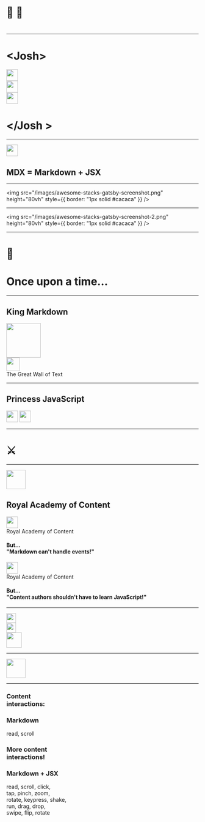 

<Head>
  <title>MDX: content for kings and princesses</title>
  <meta name='twitter:card' content='summary_large_image' />
  <meta name='twitter:site' content='@dzello' />
  <meta name='twitter:title' content='MDX: content for kings and princesses' />
  <meta property="twitter:description" content="A talk given at JAMstack Conf London about King Markdown, Princess JavaScript and the future of the content kingdom." />
  <meta name='twitter:image' content='https://res.cloudinary.com/dzello/image/upload/q_auto/v1563663228/blog/josh-dzielak-jamstack-conf-london.png' />
  <meta property="og:title" content='MDX: content for kings and princesses' />
  <meta property="og:type" content="website" />
  <meta property="og:url" content='https://mdx-fairy-tale.developermode.com/' />
  <meta property="og:image" content='https://res.cloudinary.com/dzello/image/upload/q_auto/v1563663228/blog/josh-dzielak-jamstack-conf-london.png' />
  <meta property="og:description" content="A talk given at JAMstack Conf London about King Markdown, Princess JavaScript and the future of the content kingdom." />
  <link rel='shortcut icon' type='image/png' href='/images/favicon.ico'/>
</Head>

# 👑 👸

# <Metadata field="title" />

---

<Horizontal>
  <div>
    <h1>&lt;Josh&gt;</h1>
  </div>
  <Appear>
    <img src="/images/josh-dzielak-crown.png" width='30vw'
         style={{ borderRadius: '250px' }} />
    <div>
      <a href="https://algolia.com/"><img src="/images/algolia-logo.png" width="30vw" /></a>
    </div>
    <div>
      <a href="https://developermode.com/"><img src="/images/developermode-logo.png" width='30vw' /></a>
    </div>
  </Appear>
  <div>
    <h1>&lt;/Josh &gt;</h1>
  </div>
</Horizontal>

---

<img src="/images/mdx-logo.svg" width="30vw" />

## MDX = Markdown + JSX

---

<img src="/images/awesome-stacks-gatsby-screenshot.png" height="80vh"
     style={{ border: "1px solid #cacaca" }} />

---

<img src="/images/awesome-stacks-gatsby-screenshot-2.png" height="80vh"
     style={{ border: "1px solid #cacaca" }} />

---

# 📜

# Once upon a time...

---

<Appear>
  <div>
    <KingMarkdown />
    <h2>King Markdown</h2>
  </div>
  <Horizontal>
    <KingMarkdown image="king-markdown-2.png" />
    <img src="/images/endless-text.png" height='90vh' />
  </Horizontal>
  <Horizontal>
    <KingMarkdown image="king-markdown-2.png" />
    <div style={{ margin: '-250px 0 0 -350px' }}>
      <img src="/images/great-wall-of-text-2.png" width="35vw"
           style={{ opacity: '0.8', borderRadius: '400px' }} />
      <div style={{ fontSize: '24px' }}>The Great Wall of Text</div>
    </div>
  </Horizontal>
</Appear>

---

<Appear>
  <div>
    <PrincessJavaScript />
    <h2>Princess JavaScript</h2>
  </div>
  <Horizontal width='70vw'>
    <PrincessJavaScript image="princess-javascript-2.png" />
    <img src="/images/gestures.png" width='30vw' />
  </Horizontal>
  <Horizontal width='70vw'>
    <PrincessJavaScript image="princess-javascript-2.png" />
    <img src="/images/pump-up-the-jam.png" width='30vw' />
  </Horizontal>
</Appear>

---

<Horizontal width='70vw'>
  <KingMarkdown image="king-markdown-3.png" width='20vw' />
  <h1 style={{ fontSize: '128px' }}>⚔️</h1>
  <PrincessJavaScript image="princess-javascript-3-left.png" width='8vw' />
</Horizontal>

---

<Appear>
  <div>
    <img src="/images/adventure-time-dance-party-border.gif" width='50vw' />
    <h2>Royal Academy of Content</h2>
  </div>
  <Horizontal width="70vw">
    <div>
      <img src="/images/adventure-time-dance-party-border.gif" width='30vw' />
      <div style={{ color: "#555", fontSize: "24px" }}>Royal Academy of Content</div>
    </div>
    <h4>But... <br/>"Markdown can't handle events!"</h4>
  </Horizontal>
  <Horizontal width="70vw">
    <div>
      <img src="/images/adventure-time-dance-party-border.gif" width='30vw' />
      <div style={{ color: "#555", fontSize: "24px" }}>Royal Academy of Content</div>
    </div>
    <h4>But...<br/>"Content authors shouldn't have to learn JavaScript!"</h4>
  </Horizontal>
</Appear>

---

<Appear>
  <div>
    <img src="/images/academy-heros-2.png" width='25vw' />
  </div>
  <Horizontal width="80vw">
    <div>
      <img src="/images/academy-heros-2.png" width='25vw' />
    </div>
    <div>
      <img src="/images/mdx-montage.png" width='40vw' />
    </div>
  </Horizontal>
</Appear>

---

<img src="/images/adventure-time-dance-party.gif" width='50vw' />

---

<Appear>
  <Horizontal width="75vw">
    <div style={{ textAlign: 'right', marginRight: '100px' }}>
      <h3>Content <br/>interactions:</h3>
    </div>
    <Box>
      <h3>Markdown</h3>
      <div>read, scroll</div>
      <p></p>
    </Box>
  </Horizontal>
  <Horizontal width="75vw">
    <div style={{ textAlign: 'right', marginRight: '100px' }}>
      <h3>More content <br/>interactions!</h3>
    </div>
    <Box>
      <h3>Markdown + JSX</h3>
      <div>read, scroll, click, <br/> tap, pinch, zoom, <br/> rotate, keypress, shake, <br/> run, drag, drop, <br/> swipe, flip, rotate</div>
      <p></p>
    </Box>
  </Horizontal>
</Appear>
